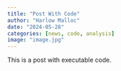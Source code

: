 ```yaml
---
title: "Post With Code"
author: "Harlow Malloc"
date: "2024-05-28"
categories: [news, code, analysis]
image: "image.jpg"
---
```


This is a post with executable code.
